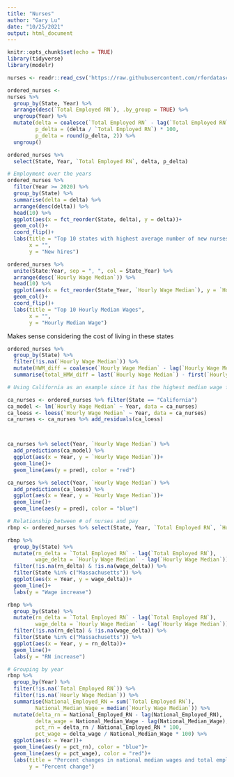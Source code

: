 ```yaml
---
title: "Nurses"
author: "Gary Lu"
date: "10/25/2021"
output: html_document
---
```


```r
knitr::opts_chunk$set(echo = TRUE)
library(tidyverse)
library(modelr)

nurses <- readr::read_csv('https://raw.githubusercontent.com/rfordatascience/tidytuesday/master/data/2021/2021-10-05/nurses.csv')
```

```r
ordered_nurses <- 
nurses %>% 
  group_by(State, Year) %>% 
  arrange(desc(`Total Employed RN`), .by_group = TRUE) %>% 
  ungroup(Year) %>% 
  mutate(delta = coalesce(`Total Employed RN` - lag(`Total Employed RN`)),
         p_delta = (delta / `Total Employed RN`) * 100,
         p_delta = round(p_delta, 2)) %>% 
  ungroup()

ordered_nurses %>% 
  select(State, Year, `Total Employed RN`, delta, p_delta)
```

```r
# Employment over the years
ordered_nurses %>% 
  filter(Year >= 2020) %>% 
  group_by(State) %>% 
  summarise(delta = delta) %>% 
  arrange(desc(delta)) %>% 
  head(10) %>% 
  ggplot(aes(x = fct_reorder(State, delta), y = delta))+
  geom_col()+
  coord_flip()+
  labs(title = "Top 10 states with highest average number of new nurses 2019-2020",
       x = "",
       y = "New hires")
```

```r
ordered_nurses %>% 
  unite(State:Year, sep = ", ", col = State_Year) %>% 
  arrange(desc(`Hourly Wage Median`)) %>% 
  head(10) %>% 
  ggplot(aes(x = fct_reorder(State_Year, `Hourly Wage Median`), y = `Hourly Wage Median`))+
  geom_col()+
  coord_flip()+
  labs(title = "Top 10 Hourly Median Wages",
       x = "",
       y = "Hourly Median Wage")
```

Makes sense considering the cost of living in these states

```r
ordered_nurses %>% 
  group_by(State) %>%
  filter(!is.na(`Hourly Wage Median`)) %>% 
  mutate(HWM_diff = coalesce(`Hourly Wage Median` - lag(`Hourly Wage Median`))) %>% 
  summarise(total_HMW_diff = last(`Hourly Wage Median`) - first(`Hourly Wage Median`))

# Using California as an example since it has the highest median wage for nurses,

ca_nurses <- ordered_nurses %>% filter(State == "California")
ca_model <- lm(`Hourly Wage Median` ~ Year, data = ca_nurses)
ca_loess <- loess(`Hourly Wage Median` ~ Year, data = ca_nurses)
ca_nurses <- ca_nurses %>% add_residuals(ca_loess)



ca_nurses %>% select(Year, `Hourly Wage Median`) %>% 
  add_predictions(ca_model) %>% 
  ggplot(aes(x = Year, y = `Hourly Wage Median`))+
  geom_line()+
  geom_line(aes(y = pred), color = "red")

ca_nurses %>% select(Year, `Hourly Wage Median`) %>% 
  add_predictions(ca_loess) %>% 
  ggplot(aes(x = Year, y = `Hourly Wage Median`))+
  geom_line()+
  geom_line(aes(y = pred), color = "blue")

```

```r
# Relationship between # of nurses and pay
rbnp <- ordered_nurses %>% select(State, Year, `Total Employed RN`, `Hourly Wage Median`)

rbnp %>% 
  group_by(State) %>% 
  mutate(rn_delta = `Total Employed RN` - lag(`Total Employed RN`),
         wage_delta = `Hourly Wage Median` - lag(`Hourly Wage Median`)) %>% 
  filter(!is.na(rn_delta) & !is.na(wage_delta)) %>% 
  filter(State %in% c("Massachusetts")) %>% 
  ggplot(aes(x = Year, y = wage_delta))+
  geom_line()+
  labs(y = "Wage increase")

rbnp %>% 
  group_by(State) %>% 
  mutate(rn_delta = `Total Employed RN` - lag(`Total Employed RN`),
         wage_delta = `Hourly Wage Median` - lag(`Hourly Wage Median`)) %>% 
  filter(!is.na(rn_delta) & !is.na(wage_delta)) %>% 
  filter(State %in% c("Massachusetts")) %>% 
  ggplot(aes(x = Year, y = rn_delta))+
  geom_line()+
  labs(y = "RN increase")

# Grouping by year
rbnp %>% 
  group_by(Year) %>% 
  filter(!is.na(`Total Employed RN`)) %>% 
  filter(!is.na(`Hourly Wage Median`)) %>% 
  summarise(National_Employed_RN = sum(`Total Employed RN`),
         National_Median_Wage = median(`Hourly Wage Median`)) %>% 
  mutate(delta_rn = National_Employed_RN - lag(National_Employed_RN),
         delta_wage = National_Median_Wage - lag(National_Median_Wage),
         pct_rn = delta_rn / National_Employed_RN * 100,
         pct_wage = delta_wage / National_Median_Wage * 100) %>%
  ggplot(aes(x = Year))+
  geom_line(aes(y = pct_rn), color = "blue")+
  geom_line(aes(y = pct_wage), color = "red")+
  labs(title = "Percent changes in national median wages and total employed RN in nation",
       y = "Percent change")
  
```

